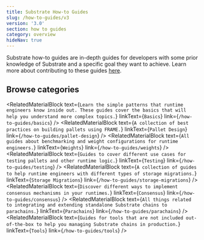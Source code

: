 ---
title: Substrate How-to Guides
slug: /how-to-guides/v3
version: '3.0'
section: how to guides
category: overview
hideNav: true
---

Substrate how-to guides are in-depth guides for developers with some prior knowledge of Substrate and a
specific goal they want to achieve. Learn more about contributing to these guides [here](/v3/contribute/templates).

## Browse categories

<RelatedMaterialBlock
  text={`Learn the simple patterns that runtime engineers know inside out. These guides cover the basics
  that will help you understand more complex topics.`}
  linkText={`Basics`}
  link={`/how-to-guides/basics`}
/>
<RelatedMaterialBlock
  text={`A collection of best practices on building pallets using FRAME.`}
  linkText={`Pallet Design`}
  link={`/how-to-guides/pallet-design`}
/>
<RelatedMaterialBlock
  text={`All guides about benchmarking and weight configurations for runtime engineers.`}
  linkText={`Weights`}
  link={`/how-to-guides/weights`}
/>
<RelatedMaterialBlock
  text={`Guides to cover different use cases for testing pallets and other runtime logic.`}
  linkText={`Testing`}
  link={`/how-to-guides/testing`}
/>
<RelatedMaterialBlock
  text={`A collection of guides to help runtime engineers with different types of storage migrations.`}
  linkText={`Storage Migrations`}
  link={`/how-to-guides/storage-migrations`}
/>
<RelatedMaterialBlock
  text={`Discover different ways to implement consensus mechanisms in your runtimes.`}
  linkText={`Consensus`}
  link={`/how-to-guides/consensus`}
/>
<RelatedMaterialBlock
  text={`All things related to integrating and extending standalone Substrate chains to parachains.`}
  linkText={`Parachains`}
  link={`/how-to-guides/parachains`}
/>
<RelatedMaterialBlock
  text={`Guides for tools that are not included out-of-the-box to help you managing Substrate chains in production.`}
  linkText={`Tools`}
  link={`/how-to-guides/tools`}
/>
